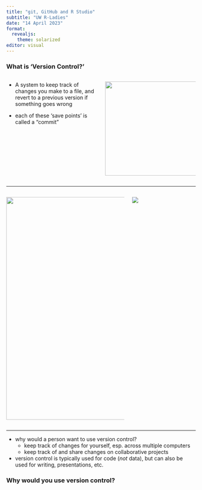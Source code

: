 ```yaml
---
title: "git, GitHub and R Studio"
subtitle: "UW R-Ladies"
date: "14 April 2023"
format: 
  revealjs: 
    theme: solarized
editor: visual
---
```


### What is 'Version Control?'

::: columns
::: {.column width="50%"}
::: fragment
-   A system to keep track of changes you make to a file, and revert to a previous version if something goes wrong
:::

::: fragment
-   each of these 'save points' is called a "commit"
:::
:::

::: {.column width="50%"}
::: fragment
[![](climbingImage.png){fig-alt="Climber on a wall" width="250"}](https://www.vdiffclimbing.com/trad-gear/)
:::
:::
:::

------------------------------------------------------------------------

::: columns
::: {.column width="65%"}
[![](falling.png){fig-alt="Climbers falling on a wall" fig-align="left" width="592"}](https://www.vdiffclimbing.com/trad-gear/) 
:::

::: {.column width="35%"}
::: fragment
[![](soloing.jpg)](https://www.redbull.com/al-sq/theredbulletin/marc-andre-leclerc-the-alpinist)
:::
:::
:::

------------------------------------------------------------------------

-   why would a person want to use version control?
    -   keep track of changes for yourself, esp. across multiple computers
    -   keep track of and share changes on collaborative projects
-   version control is typically used for code (*not* data), but can also be used for writing, presentations, etc.

### Why would you use version control?

